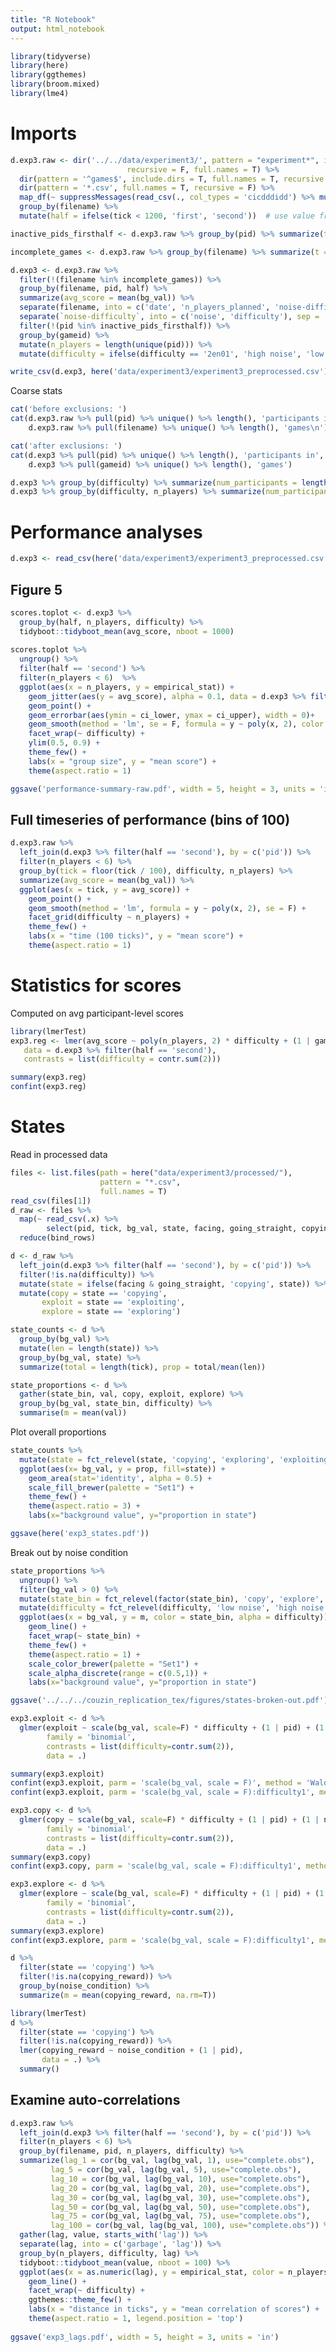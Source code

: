 ```yaml
---
title: "R Notebook"
output: html_notebook
---
```


```r
library(tidyverse)
library(here)
library(ggthemes)
library(broom.mixed)
library(lme4)
```

# Imports

```r
d.exp3.raw <- dir('../../data/experiment3/', pattern = "experiment*", include.dirs = T,
                          recursive = F, full.names = T) %>%
  dir(pattern = '^games$', include.dirs = T, full.names = T, recursive = F) %>%
  dir(pattern = '*.csv', full.names = T, recursive = F) %>%
  map_df(~ suppressMessages(read_csv(., col_types = 'cicdddidd') %>% mutate(filename = .x))) %>%
  group_by(filename) %>%
  mutate(half = ifelse(tick < 1200, 'first', 'second'))  # use value from Exp. 1 since this was one minute longer

inactive_pids_firsthalf <- d.exp3.raw %>% group_by(pid) %>% summarize(t = max(tick)) %>% filter(t < 1200) %>% pull(pid)
```

```r
incomplete_games <- d.exp3.raw %>% group_by(filename) %>% summarize(t = max(tick)) %>% filter(t < 2879) %>% pull(filename)

d.exp3 <- d.exp3.raw %>%
  filter(!(filename %in% incomplete_games)) %>%
  group_by(filename, pid, half) %>%
  summarize(avg_score = mean(bg_val)) %>%
  separate(filename, into = c('date', 'n_players_planned', 'noise-difficulty', 'gameid'), sep = '_') %>%
  separate(`noise-difficulty`, into = c('noise', 'difficulty'), sep = '-') %>%
  filter(!(pid %in% inactive_pids_firsthalf)) %>%
  group_by(gameid) %>%
  mutate(n_players = length(unique(pid))) %>%
  mutate(difficulty = ifelse(difficulty == '2en01', 'high noise', 'low noise')) 

write_csv(d.exp3, here('data/experiment3/experiment3_preprocessed.csv'))
```

Coarse stats

```r
cat('before exclusions: ')
cat(d.exp3.raw %>% pull(pid) %>% unique() %>% length(), 'participants in', 
    d.exp3.raw %>% pull(filename) %>% unique() %>% length(), 'games\n')

cat('after exclusions: ')
cat(d.exp3 %>% pull(pid) %>% unique() %>% length(), 'participants in', 
    d.exp3 %>% pull(gameid) %>% unique() %>% length(), 'games')

d.exp3 %>% group_by(difficulty) %>% summarize(num_participants = length(unique(pid)), num_games = length(unique(gameid)))
d.exp3 %>% group_by(difficulty, n_players) %>% summarize(num_participants = length(unique(pid)), num_games = length(unique(gameid)))
```

# Performance analyses 

```r
d.exp3 <- read_csv(here('data/experiment3/experiment3_preprocessed.csv'))
```
## Figure 5

```r
scores.toplot <- d.exp3 %>%
  group_by(half, n_players, difficulty) %>%
  tidyboot::tidyboot_mean(avg_score, nboot = 1000)
  
scores.toplot %>%
  ungroup() %>%
  filter(half == 'second') %>%
  filter(n_players < 6)  %>%
  ggplot(aes(x = n_players, y = empirical_stat)) +
    geom_jitter(aes(y = avg_score), alpha = 0.1, data = d.exp3 %>% filter(n_players < 6) %>% filter(half == 'second'), height = 0, width = 0.1) +
    geom_point() +
    geom_errorbar(aes(ymin = ci_lower, ymax = ci_upper), width = 0)+
    geom_smooth(method = 'lm', se = F, formula = y ~ poly(x, 2), color = 'black') +
    facet_wrap(~ difficulty) +
    ylim(0.5, 0.9) +
    theme_few() +
    labs(x = "group size", y = "mean score") +
    theme(aspect.ratio = 1)

ggsave('performance-summary-raw.pdf', width = 5, height = 3, units = 'in')
```

## Full timeseries of performance (bins of 100)

```r
d.exp3.raw %>%
  left_join(d.exp3 %>% filter(half == 'second'), by = c('pid')) %>% 
  filter(n_players < 6) %>%
  group_by(tick = floor(tick / 100), difficulty, n_players) %>%
  summarize(avg_score = mean(bg_val)) %>%
  ggplot(aes(x = tick, y = avg_score)) +
    geom_point() +
    geom_smooth(method = 'lm', formula = y ~ poly(x, 2), se = F) +
    facet_grid(difficulty ~ n_players) +
    theme_few() +
    labs(x = "time (100 ticks)", y = "mean score") +
    theme(aspect.ratio = 1)
```

# Statistics for scores

Computed on avg participant-level scores

```r
library(lmerTest)
exp3.reg <- lmer(avg_score ~ poly(n_players, 2) * difficulty + (1 | gameid) + (1 | noise:difficulty),
   data = d.exp3 %>% filter(half == 'second'),
   contrasts = list(difficulty = contr.sum(2))) 

summary(exp3.reg)
confint(exp3.reg)
```

# States

Read in processed data

```r
files <- list.files(path = here("data/experiment3/processed/"), 
                    pattern = "*.csv", 
                    full.names = T)
read_csv(files[1])
d_raw <- files %>%
  map(~ read_csv(.x) %>% 
        select(pid, tick, bg_val, state, facing, going_straight, copying_exploiting, facing_spinning, copying_reward)) %>%
  reduce(bind_rows)

d <- d_raw %>%
  left_join(d.exp3 %>% filter(half == 'second'), by = c('pid')) %>% 
  filter(!is.na(difficulty)) %>%
  mutate(state = ifelse(facing & going_straight, 'copying', state)) %>%
  mutate(copy = state == 'copying',
       exploit = state == 'exploiting',
       explore = state == 'exploring')
```

```r
state_counts <- d %>%
  group_by(bg_val) %>%
  mutate(len = length(state)) %>%
  group_by(bg_val, state) %>%
  summarize(total = length(tick), prop = total/mean(len))

state_proportions <- d %>%
  gather(state_bin, val, copy, exploit, explore) %>%
  group_by(bg_val, state_bin, difficulty) %>%
  summarise(m = mean(val))
```

Plot overall proportions

```r
state_counts %>%
  mutate(state = fct_relevel(state, 'copying', 'exploring', 'exploiting')) %>%
  ggplot(aes(x= bg_val, y = prop, fill=state)) +
    geom_area(stat='identity', alpha = 0.5) +
    scale_fill_brewer(palette = "Set1") +
    theme_few() +
    theme(aspect.ratio = 3) +
    labs(x="background value", y="proportion in state")

ggsave(here('exp3_states.pdf'))
```

Break out by noise condition

```r
state_proportions %>% 
  ungroup() %>%
  filter(bg_val > 0) %>%
  mutate(state_bin = fct_relevel(factor(state_bin), 'copy', 'explore', 'exploit')) %>%
  mutate(difficulty = fct_relevel(difficulty, 'low noise', 'high noise')) %>%
  ggplot(aes(x = bg_val, y = m, color = state_bin, alpha = difficulty)) +
    geom_line() +
    facet_wrap(~ state_bin) +
    theme_few() +
    theme(aspect.ratio = 1) +
    scale_color_brewer(palette = "Set1") +
    scale_alpha_discrete(range = c(0.5,1)) +
    labs(x="background value", y="proportion in state")

ggsave('../../../couzin_replication_tex/figures/states-broken-out.pdf')
```

```r
exp3.exploit <- d %>%
  glmer(exploit ~ scale(bg_val, scale=F) * difficulty + (1 | pid) + (1 | noise:difficulty),
        family = 'binomial',
        contrasts = list(difficulty=contr.sum(2)),
        data = .)

summary(exp3.exploit)
confint(exp3.exploit, parm = 'scale(bg_val, scale = F)', method = 'Wald')
confint(exp3.exploit, parm = 'scale(bg_val, scale = F):difficulty1', method = 'Wald')
```

```r
exp3.copy <- d %>%
  glmer(copy ~ scale(bg_val, scale=F) * difficulty + (1 | pid) + (1 | noise:difficulty),
        family = 'binomial',
        contrasts = list(difficulty=contr.sum(2)),
        data = .) 
summary(exp3.copy)
confint(exp3.copy, parm = 'scale(bg_val, scale = F):difficulty1', method = 'Wald')
```

```r
exp3.explore <- d %>%
  glmer(explore ~ scale(bg_val, scale=F) * difficulty + (1 | pid) + (1 | noise:difficulty),
        family = 'binomial',
        contrasts = list(difficulty=contr.sum(2)),
        data = .) 
summary(exp3.explore)
confint(exp3.explore, parm = 'scale(bg_val, scale = F):difficulty1', method = 'Wald')
```

```r
d %>%
  filter(state == 'copying') %>%
  filter(!is.na(copying_reward)) %>%
  group_by(noise_condition) %>%
  summarize(m = mean(copying_reward, na.rm=T))
```

```r
library(lmerTest)
d %>%
  filter(state == 'copying') %>%
  filter(!is.na(copying_reward)) %>%
  lmer(copying_reward ~ noise_condition + (1 | pid),
       data = .) %>%
  summary()
```

## Examine auto-correlations

```r
d.exp3.raw %>%
  left_join(d.exp3 %>% filter(half == 'second'), by = c('pid')) %>% 
  filter(n_players < 6) %>%
  group_by(filename, pid, n_players, difficulty) %>%
  summarize(lag_1 = cor(bg_val, lag(bg_val, 1), use="complete.obs"),
         lag_5 = cor(bg_val, lag(bg_val, 5), use="complete.obs"),
         lag_10 = cor(bg_val, lag(bg_val, 10), use="complete.obs"),
         lag_20 = cor(bg_val, lag(bg_val, 20), use="complete.obs"),
         lag_30 = cor(bg_val, lag(bg_val, 30), use="complete.obs"),
         lag_50 = cor(bg_val, lag(bg_val, 50), use="complete.obs"),
         lag_75 = cor(bg_val, lag(bg_val, 75), use="complete.obs"),
         lag_100 = cor(bg_val, lag(bg_val, 100), use="complete.obs")) %>%
  gather(lag, value, starts_with('lag')) %>%
  separate(lag, into = c('garbage', 'lag')) %>%
  group_by(n_players, difficulty, lag) %>%
  tidyboot::tidyboot_mean(value, nboot = 100) %>%
  ggplot(aes(x = as.numeric(lag), y = empirical_stat, color = n_players, group = n_players)) +
    geom_line() +
    facet_wrap(~ difficulty) +
    ggthemes::theme_few() +
    labs(x = "distance in ticks", y = "mean correlation of scores") +
    theme(aspect.ratio = 1, legend.position = 'top')
  
ggsave('exp3_lags.pdf', width = 5, height = 3, units = 'in')
```
